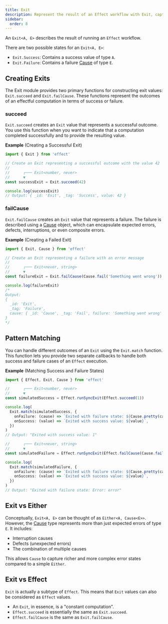 ```yaml
---
title: Exit
description: Represent the result of an Effect workflow with Exit, capturing success values or failure causes.
sidebar:
  order: 8
---
```


An `Exit<A, E>` describes the result of running an `Effect` workflow.

There are two possible states for an `Exit<A, E>`:

- `Exit.Success`: Contains a success value of type `A`.
- `Exit.Failure`: Contains a failure [Cause](/docs/data-types/cause/) of type `E`.

## Creating Exits

The Exit module provides two primary functions for constructing exit values: `Exit.succeed` and `Exit.failCause`. These functions represent the outcomes of an effectful computation in terms of success or failure.

### succeed

`Exit.succeed` creates an `Exit` value that represents a successful outcome. You use this function when you want to indicate that a computation completed successfully and to provide the resulting value.

**Example** (Creating a Successful Exit)

```ts twoslash
import { Exit } from 'effect'

// Create an Exit representing a successful outcome with the value 42
//
//      ┌─── Exit<number, never>
//      ▼
const successExit = Exit.succeed(42)

console.log(successExit)
// Output: { _id: 'Exit', _tag: 'Success', value: 42 }
```

### failCause

`Exit.failCause` creates an `Exit` value that represents a failure. The failure is described using a [Cause](/docs/data-types/cause/) object, which can encapsulate expected errors, defects, interruptions, or even composite errors.

**Example** (Creating a Failed Exit)

```ts twoslash
import { Exit, Cause } from 'effect'

// Create an Exit representing a failure with an error message
//
//      ┌─── Exit<never, string>
//      ▼
const failureExit = Exit.failCause(Cause.fail('Something went wrong'))

console.log(failureExit)
/*
Output:
{
  _id: 'Exit',
  _tag: 'Failure',
  cause: { _id: 'Cause', _tag: 'Fail', failure: 'Something went wrong' }
}
*/
```

## Pattern Matching

You can handle different outcomes of an `Exit` using the `Exit.match` function. This function lets you provide two separate callbacks to handle both success and failure cases of an `Effect` execution.

**Example** (Matching Success and Failure States)

```ts twoslash
import { Effect, Exit, Cause } from 'effect'

//      ┌─── Exit<number, never>
//      ▼
const simulatedSuccess = Effect.runSyncExit(Effect.succeed(1))

console.log(
  Exit.match(simulatedSuccess, {
    onFailure: (cause) => `Exited with failure state: ${Cause.pretty(cause)}`,
    onSuccess: (value) => `Exited with success value: ${value}`,
  })
)
// Output: "Exited with success value: 1"

//      ┌─── Exit<never, string>
//      ▼
const simulatedFailure = Effect.runSyncExit(Effect.failCause(Cause.fail('error')))

console.log(
  Exit.match(simulatedFailure, {
    onFailure: (cause) => `Exited with failure state: ${Cause.pretty(cause)}`,
    onSuccess: (value) => `Exited with success value: ${value}`,
  })
)
// Output: "Exited with failure state: Error: error"
```

## Exit vs Either

Conceptually, `Exit<A, E>` can be thought of as `Either<A, Cause<E>>`. However, the [Cause](/docs/data-types/cause/) type represents more than just expected errors of type `E`. It includes:

- Interruption causes
- Defects (unexpected errors)
- The combination of multiple causes

This allows `Cause` to capture richer and more complex error states compared to a simple `Either`.

## Exit vs Effect

`Exit` is actually a subtype of `Effect`. This means that `Exit` values can also be considered as `Effect` values.

- An `Exit`, in essence, is a "constant computation".
- `Effect.succeed` is essentially the same as `Exit.succeed`.
- `Effect.failCause` is the same as `Exit.failCause`.
